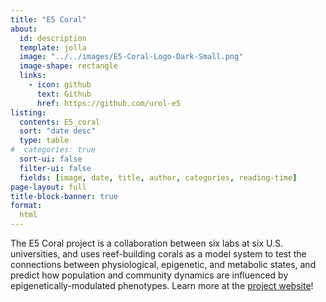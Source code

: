 ```yaml
---
title: "E5 Coral"
about:
  id: description
  template: jolla
  image: "../../images/E5-Coral-Logo-Dark-Small.png"
  image-shape: rectangle
  links:
    - icon: github
      text: Github
      href: https://github.com/urol-e5
listing: 
  contents: E5_coral
  sort: "date desc"
  type: table
#  categories: true
  sort-ui: false
  filter-ui: false
  fields: [image, date, title, author, categories, reading-time]
page-layout: full
title-block-banner: true
format:
  html
---
```


::: {#description}
The E5 Coral project is a collaboration between six labs at six U.S. universities, and uses reef-building corals as a model system to test the connections between physiological, epigenetic, and metabolic states, and predict how population and community dynamics are influenced by epigenetically-modulated phenotypes. Learn more at the [project website](https://e5coral.org/)!
:::
